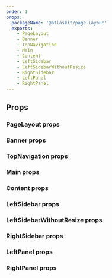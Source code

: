 ```yaml
---
order: 1
props:
  packageName: '@atlaskit/page-layout'
  exports:
    - PageLayout
    - Banner
    - TopNavigation
    - Main
    - Content
    - LeftSidebar
    - LeftSidebarWithoutResize
    - RightSidebar
    - LeftPanel
    - RightPanel
---
```


## Props

### PageLayout props

<TSMorphProps exportName="PageLayout" packageName="@atlaskit/page-layout" />

### Banner props

<TSMorphProps exportName="Banner" packageName="@atlaskit/page-layout" />

### TopNavigation props

<TSMorphProps exportName="TopNavigation" packageName="@atlaskit/page-layout" />

### Main props

<TSMorphProps exportName="Main" packageName="@atlaskit/page-layout" />

### Content props

<TSMorphProps exportName="Content" packageName="@atlaskit/page-layout" />

### LeftSidebar props

<TSMorphProps exportName="LeftSidebar" packageName="@atlaskit/page-layout" />

### LeftSidebarWithoutResize props

<TSMorphProps exportName="LeftSidebarWithoutResize" packageName="@atlaskit/page-layout" />

### RightSidebar props

<TSMorphProps exportName="RightSidebar" packageName="@atlaskit/page-layout" />

### LeftPanel props

<TSMorphProps exportName="LeftPanel" packageName="@atlaskit/page-layout" />

### RightPanel props

<TSMorphProps exportName="RightPanel" packageName="@atlaskit/page-layout" />
